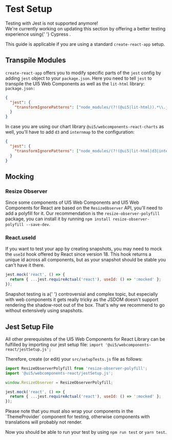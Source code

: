 
<Meta title="Test Setup" />

# Test Setup

<MessageStrip design={MessageStripDesign.Warning} hideCloseButton>
  Testing with Jest is not supported anymore!
  <br />
  We're currently working on updating this section by offering a better testing experience using{' '}
  <ui5-link href="https://www.cypress.io/" target="_blank">
    Cypress
  </ui5-link>
  .
</MessageStrip>

This guide is applicable if you are using a standard `create-react-app` setup.

<TableOfContent />

## Transpile Modules

`create-react-app` offers you to modify specific parts of the `jest` config by adding `jest` object to your `package.json`.
Here you need to tell `jest` to transpile the UI5 Web Components as well as the `lit-html` library:<br />
`package.json:`

```json
{
  "jest": {
    "transformIgnorePatterns": ["node_modules/(?!(@ui5|lit-html)).*\\.js$"]
  }
}
```

In case you are using our chart library `@ui5/webcomponents-react-charts` as well, you'll have to add `d3` and `internmap` to the configuration:

```json
{
  "jest": {
    "transformIgnorePatterns": ["node_modules/(?!(@ui5|lit-html|d3|internmap)).*\\.js$"]
  }
}
```

## Mocking

### Resize Observer

Since some components of UI5 Web Components and UI5 Web Components for React are based on the `ResizeObserver` API, you'll need to add a polyfill for it.
Our recommendation is the `resize-observer-polyfill` package, you can install it by running `npm install resize-observer-polyfill --save-dev`.

### React.useId

If you want to test your app by creating snapshots, you may need to mock the `useId` hook offered by React since version 18.
This hook returns a unique id across all components, but as your snapshot should be stable you can't have it there.

```js
jest.mock('react', () => {
  return { ...jest.requireActual('react'), useId: () => ':mocked' };
});
```

<MessageStrip hideCloseButton>
  Snapshot testing is a{' '}
  <ui5-link href={'https://kentcdodds.com/blog/effective-snapshot-testing'}>controversial and complex topic</ui5-link>,
  but especially with web components it gets really tricky as the JSDOM doesn't support rendering the shadow-root out of
  the box. That's why we recommend to go without extensively using snapshots.
</MessageStrip>

## Jest Setup File

All other prerequisites of the UI5 Web Components for React Library can be fulfilled by importing our jest setup file:
`import '@ui5/webcomponents-react/jestSetup.js';`

Therefore, create (or edit) your `src/setupTests.js` file as follows:

```js
import ResizeObserverPolyfill from 'resize-observer-polyfill';
import '@ui5/webcomponents-react/jestSetup.js';

window.ResizeObserver = ResizeObserverPolyfill;

jest.mock('react', () => {
  return { ...jest.requireActual('react'), useId: () => ':mocked' };
});
```

<MessageStrip hideCloseButton>
  Please note that you must also wrap your components in the `ThemeProvider` component for testing, otherwise components
  with translations will probably not render.
</MessageStrip>

Now you should be able to run your test by using `npm run test` or `yarn test`.

<div style={{ height: 'var(--_ui5_bar_base_height)' }} />
<Footer style={{ position: 'fixed', bottom: 0, zIndex: 2, maxHeight: 'var(--_ui5_bar_base_height)' }} />

